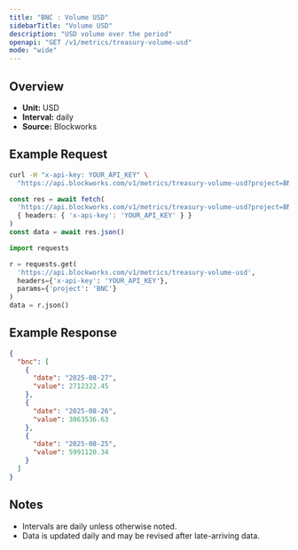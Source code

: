 ```yaml
---
title: "BNC : Volume USD"
sidebarTitle: "Volume USD"
description: "USD volume over the period"
openapi: "GET /v1/metrics/treasury-volume-usd"
mode: "wide"
---
```


## Overview

- **Unit:** USD
- **Interval:** daily
- **Source:** Blockworks

## Example Request

<CodeGroup>

```bash cURL
curl -H "x-api-key: YOUR_API_KEY" \
  "https://api.blockworks.com/v1/metrics/treasury-volume-usd?project=BNC"
```

```typescript TypeScript
const res = await fetch(
  'https://api.blockworks.com/v1/metrics/treasury-volume-usd?project=BNC',
  { headers: { 'x-api-key': 'YOUR_API_KEY' } }
)
const data = await res.json()
```

```python Python
import requests

r = requests.get(
  'https://api.blockworks.com/v1/metrics/treasury-volume-usd',
  headers={'x-api-key': 'YOUR_API_KEY'},
  params={'project': 'BNC'}
)
data = r.json()
```

</CodeGroup>

## Example Response

```json
{
  "bnc": [
    {
      "date": "2025-08-27",
      "value": 2712322.45
    },
    {
      "date": "2025-08-26",
      "value": 3063536.63
    },
    {
      "date": "2025-08-25",
      "value": 5991120.34
    }
  ]
}
```

## Notes
- Intervals are daily unless otherwise noted.
- Data is updated daily and may be revised after late-arriving data.
